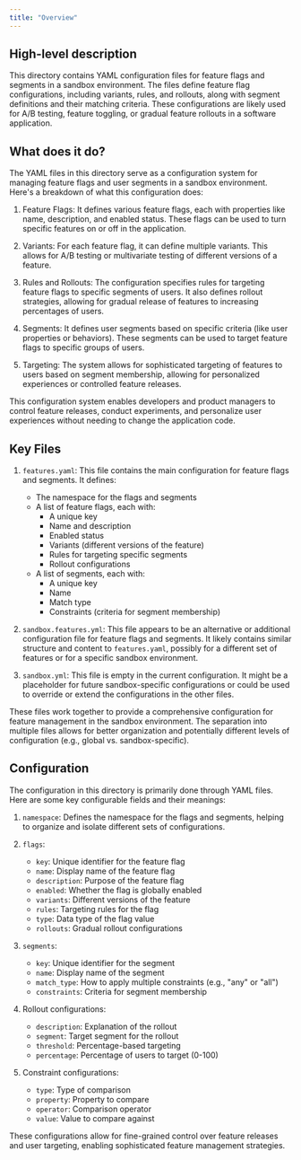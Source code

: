 ```yaml
---
title: "Overview"
---
```


## High-level description
This directory contains YAML configuration files for feature flags and segments in a sandbox environment. The files define feature flag configurations, including variants, rules, and rollouts, along with segment definitions and their matching criteria. These configurations are likely used for A/B testing, feature toggling, or gradual feature rollouts in a software application.

## What does it do?
The YAML files in this directory serve as a configuration system for managing feature flags and user segments in a sandbox environment. Here's a breakdown of what this configuration does:

1. Feature Flags: It defines various feature flags, each with properties like name, description, and enabled status. These flags can be used to turn specific features on or off in the application.

2. Variants: For each feature flag, it can define multiple variants. This allows for A/B testing or multivariate testing of different versions of a feature.

3. Rules and Rollouts: The configuration specifies rules for targeting feature flags to specific segments of users. It also defines rollout strategies, allowing for gradual release of features to increasing percentages of users.

4. Segments: It defines user segments based on specific criteria (like user properties or behaviors). These segments can be used to target feature flags to specific groups of users.

5. Targeting: The system allows for sophisticated targeting of features to users based on segment membership, allowing for personalized experiences or controlled feature releases.

This configuration system enables developers and product managers to control feature releases, conduct experiments, and personalize user experiences without needing to change the application code.

## Key Files

1. `features.yaml`:
   This file contains the main configuration for feature flags and segments. It defines:
   - The namespace for the flags and segments
   - A list of feature flags, each with:
     - A unique key
     - Name and description
     - Enabled status
     - Variants (different versions of the feature)
     - Rules for targeting specific segments
     - Rollout configurations
   - A list of segments, each with:
     - A unique key
     - Name
     - Match type
     - Constraints (criteria for segment membership)

2. `sandbox.features.yml`:
   This file appears to be an alternative or additional configuration file for feature flags and segments. It likely contains similar structure and content to `features.yaml`, possibly for a different set of features or for a specific sandbox environment.

3. `sandbox.yml`:
   This file is empty in the current configuration. It might be a placeholder for future sandbox-specific configurations or could be used to override or extend the configurations in the other files.

These files work together to provide a comprehensive configuration for feature management in the sandbox environment. The separation into multiple files allows for better organization and potentially different levels of configuration (e.g., global vs. sandbox-specific).

## Configuration
The configuration in this directory is primarily done through YAML files. Here are some key configurable fields and their meanings:

1. `namespace`: Defines the namespace for the flags and segments, helping to organize and isolate different sets of configurations.

2. `flags`: 
   - `key`: Unique identifier for the feature flag
   - `name`: Display name of the feature flag
   - `description`: Purpose of the feature flag
   - `enabled`: Whether the flag is globally enabled
   - `variants`: Different versions of the feature
   - `rules`: Targeting rules for the flag
   - `type`: Data type of the flag value
   - `rollouts`: Gradual rollout configurations

3. `segments`:
   - `key`: Unique identifier for the segment
   - `name`: Display name of the segment
   - `match_type`: How to apply multiple constraints (e.g., "any" or "all")
   - `constraints`: Criteria for segment membership

4. Rollout configurations:
   - `description`: Explanation of the rollout
   - `segment`: Target segment for the rollout
   - `threshold`: Percentage-based targeting
   - `percentage`: Percentage of users to target (0-100)

5. Constraint configurations:
   - `type`: Type of comparison
   - `property`: Property to compare
   - `operator`: Comparison operator
   - `value`: Value to compare against

These configurations allow for fine-grained control over feature releases and user targeting, enabling sophisticated feature management strategies.